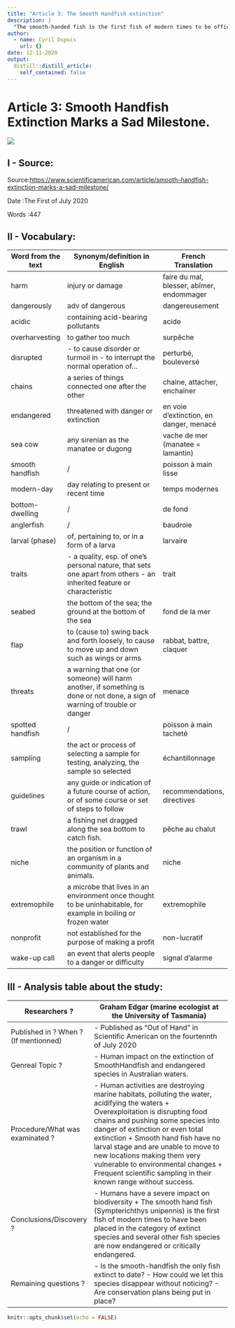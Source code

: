 ```yaml
---
title: "Article 3: The Smooth Handfish extinction"
description: |
  "The smooth-handed fish is the first fish of modern times to be officially extinct and other species may follow."
author: 
  - name: Cyril Dupuis
    url: {}
date: 12-11-2020
output:
  distill::distill_article:
    self_contained: false
---
```


# Article 3: Smooth Handfish Extinction Marks a Sad Milestone.

<img src = https://upload.wikimedia.org/wikipedia/commons/8/88/Brachionichthys_hirsutus_RLS.jpg>

## I - Source:

Source:<https://www.scientificamerican.com/article/smooth-handfish-extinction-marks-a-sad-milestone/>

Date :The First of July 2020

Words :447

## II - Vocabulary:

| Word from the text 	| Synonym/definition in English                                                                                               	| French Translation                        	|
|--------------------	|-----------------------------------------------------------------------------------------------------------------------------	|-------------------------------------------	|
| harm               	| injury or damage                                                                                                            	| faire du mal, blesser, abîmer, endommager 	|
| dangerously        	| adv of dangerous                                                                                                            	| dangereusement                            	|
| acidic             	| containing acid-bearing pollutants                                                                                          	| acide                                     	|
| overharvesting     	| to gather too much                                                                                                          	| surpêche                                  	|
| disrupted          	| - to cause disorder or turmoil in - to interrupt the normal operation of...                                                 	| perturbé, bouleversé                      	|
| chains             	| a series of things connected one after the other                                                                            	| chaîne, attacher, enchaîner               	|
| endangered         	| threatened with danger or extinction                                                                                        	| en voie d'extinction, en danger, menacé   	|
| sea cow            	| any sirenian as the manatee or dugong                                                                                       	| vache de mer (manatee = lamantin)         	|
| smooth handfish    	| /                                                                                                                           	| poisson à main lisse                      	|
| modern-day         	| day relating to present or recent time                                                                                      	| temps modernes                            	|
| bottom-dwelling    	| /                                                                                                                           	| de fond                                   	|
| anglerfish         	| /                                                                                                                           	| baudroie                                  	|
| larval (phase)     	| of, pertaining to, or in a form of a larva                                                                                  	| larvaire                                  	|
| traits             	| - a quality, esp. of one's personal nature, that sets one apart from others - an inherited feature or characteristic        	| trait                                     	|
| seabed             	| the bottom of the sea; the ground at the bottom of the sea                                                                  	| fond de la mer                            	|
| flap               	| to (cause to) swing back and forth loosely, to cause to move up and down such as wings or arms                              	| rabbat, battre, claquer                   	|
| threats            	| a warning that one (or someone) will harm another, if something is done or not done, a sign of warning of trouble or danger 	| menace                                    	|
| spotted handfish   	| /                                                                                                                           	| poisson à main tacheté                    	|
| sampling           	| the act or process of selecting a sample for testing, analyzing, the sample so selected                                     	| échantillonnage                           	|
| guidelines         	| any guide or indication of a future course of action, or of some course or set of steps to follow                           	| recommendations, directives               	|
| trawl              	| a fishing net dragged along the sea bottom to catch fish.                                                                   	| pêche au chalut                           	|
| niche              	| the position or function of an organism in a community of plants and animals.                                               	| niche                                     	|
| extremophile       	| a microbe that lives in an environment once thought to be uninhabitable, for example in boiling or frozen water             	| extremophile                              	|
| nonprofit          	| not established for the purpose of making a profit                                                                          	| non-lucratif                              	|
| wake-up call       	| an event that alerts people to a danger or difficulty                                                                       	| signal d'alarme                           	|

## III - Analysis table about the study:

| Researchers ?                         	| Graham Edgar (marine ecologist at the University of Tasmania)                                                                                                                                                                                                                                                                                                                                                                  	|
|---------------------------------------	|--------------------------------------------------------------------------------------------------------------------------------------------------------------------------------------------------------------------------------------------------------------------------------------------------------------------------------------------------------------------------------------------------------------------------------	|
| Published in ? When ? (If mentionned) 	| - Published as “Out of Hand” in Scientific American on the fourtennth of July 2020                                                                                                                                                                                                                                                                                                                                               	|
| Genreal Topic ?                       	| - Human impact on the extinction of SmoothHandfish and endangered species in Australian waters.                                                                                                                                                                                                                                                                                                                                  	|
| Procedure/What was examinated ?       	| - Human activities are destroying marine habitats, polluting the water, acidifying the waters + Overexploitation is disrupting food chains and pushing some species into danger of extinction or even total extinction + Smooth hand fish have no larval stage and are unable to move to new locations making them very vulnerable to environmental changes + Frequent scientific sampling in their known range without success. 	|
| Conclusions/Discovery ?               	| - Humans have a severe impact on biodiversity + The smooth hand fish (Sympterichthys unipennis) is the first fish of modern times to have been placed in the category of extinct species and several other fish species are now endangered or critically endangered.                                                                                                                                                             	|
| Remaining questions ?                 	| - Is the smooth-handfish the only fish extinct to date? - How could we let this species disappear without noticing? - Are conservation plans being put in place?                                                                                                                                                                                                                                                            	|

```r
knitr::opts_chunk$set(echo = FALSE)
```



